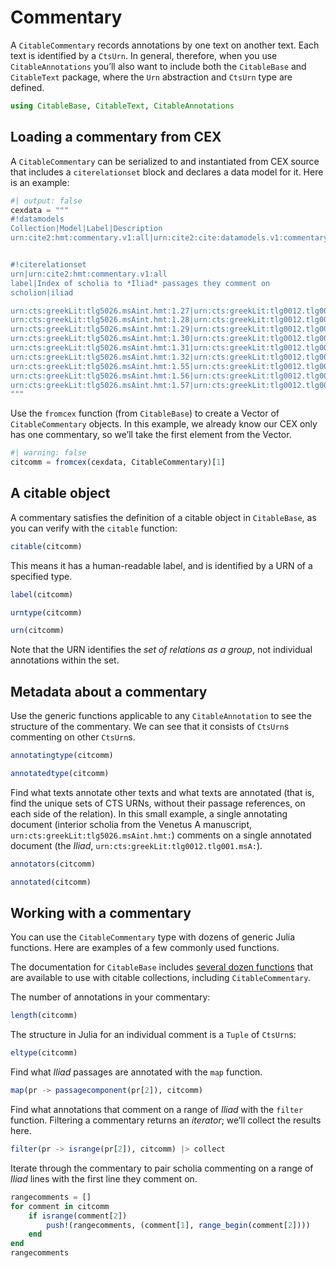 # Commentary


A `CitableCommentary` records annotations by one text on another text. Each text is identified by a `CtsUrn`.  In general, therefore, when you use `CitableAnnotations` you'll  also want to include both the `CitableBase` and `CitableText` package, where the `Urn` abstraction and `CtsUrn` type are defined.

```julia
using CitableBase, CitableText, CitableAnnotations
```

## Loading a commentary from CEX

A `CitableCommentary` can be serialized to and instantiated from CEX source that includes a `citerelationset` block and declares a data model for it.  Here is an example:

```julia
#| output: false
cexdata = """
#!datamodels
Collection|Model|Label|Description
urn:cite2:hmt:commentary.v1:all|urn:cite2:cite:datamodels.v1:commentarymodel|Relation of commentary to text passages commented on.


#!citerelationset
urn|urn:cite2:hmt:commentary.v1:all
label|Index of scholia to *Iliad* passages they comment on
scholion|iliad

urn:cts:greekLit:tlg5026.msAint.hmt:1.27|urn:cts:greekLit:tlg0012.tlg001.msA:1.8
urn:cts:greekLit:tlg5026.msAint.hmt:1.28|urn:cts:greekLit:tlg0012.tlg001.msA:1.13-1.16
urn:cts:greekLit:tlg5026.msAint.hmt:1.29|urn:cts:greekLit:tlg0012.tlg001.msA:1.13-1.14
urn:cts:greekLit:tlg5026.msAint.hmt:1.30|urn:cts:greekLit:tlg0012.tlg001.msA:1.13-1.14
urn:cts:greekLit:tlg5026.msAint.hmt:1.31|urn:cts:greekLit:tlg0012.tlg001.msA:1.13-1.14
urn:cts:greekLit:tlg5026.msAint.hmt:1.32|urn:cts:greekLit:tlg0012.tlg001.msA:1.20
urn:cts:greekLit:tlg5026.msAint.hmt:1.55|urn:cts:greekLit:tlg0012.tlg001.msA:1.30
urn:cts:greekLit:tlg5026.msAint.hmt:1.56|urn:cts:greekLit:tlg0012.tlg001.msA:1.39
urn:cts:greekLit:tlg5026.msAint.hmt:1.57|urn:cts:greekLit:tlg0012.tlg001.msA:1.41
"""
```

Use the `fromcex` function (from `CitableBase`) to create a Vector of `CitableCommentary` objects.  In this example, we already know our CEX only has one commentary, so we'll take the first element from the Vector.

```julia
#| warning: false
citcomm = fromcex(cexdata, CitableCommentary)[1]
```


##  A citable object

A commentary satisfies the definition of a citable object in `CitableBase`, as you can verify with the `citable` function:

```julia
citable(citcomm)
```

This means it has a human-readable label, and is identified by a URN of a specified type.

```julia
label(citcomm)
```

```julia
urntype(citcomm)
```


```julia
urn(citcomm)
```

::: {.callout-note}
Note that the URN identifies the *set of relations as a group*, not individual annotations within the set.
:::

## Metadata about a commentary

Use the generic functions applicable to any `CitableAnnotation` to see the structure of the commentary.  We can see that it consists of `CtsUrn`s commenting on other `CtsUrn`s.

```julia
annotatingtype(citcomm)
```

```julia
annotatedtype(citcomm)
```

Find what texts annotate other texts and what texts are annotated (that is, find the unique sets of CTS URNs, without their passage references, on each side of the relation).  In this small example, a single annotating document (interior scholia from the Venetus A manuscript, `urn:cts:greekLit:tlg5026.msAint.hmt:`) comments on a single annotated document (the *Iliad*, `urn:cts:greekLit:tlg0012.tlg001.msA:`).


```julia
annotators(citcomm)
```

```julia
annotated(citcomm)
```



## Working with a commentary

You can use the `CitableCommentary` type with dozens of generic Julia functions.  Here are examples of a few commonly used functions.

::: {.callout-tip}
The documentation for `CitableBase` includes [several dozen functions](https://neelsmith.quarto.pub/citablebase/reference/collections.html) that are available to use with citable collections, including `CitableCommentary`.  
:::




The number of annotations in your commentary:

```julia
length(citcomm)
```

The structure in Julia for an individual comment is a `Tuple` of `CtsUrn`s:

```julia
eltype(citcomm)
```


Find what *Iliad* passages are annotated with the `map` function.

```julia
map(pr -> passagecomponent(pr[2]), citcomm)
```

Find what annotations that comment on a range of *Iliad* with the `filter` function.  Filtering a commentary returns an *iterator*; we'll collect the results here.

```julia
filter(pr -> isrange(pr[2]), citcomm) |> collect
```

Iterate through the commentary to pair scholia commenting on a range of *Iliad* lines with the first line they comment on.


```julia
rangecomments = []
for comment in citcomm
    if isrange(comment[2])
        push!(rangecomments, (comment[1], range_begin(comment[2])))
    end
end
rangecomments
```
